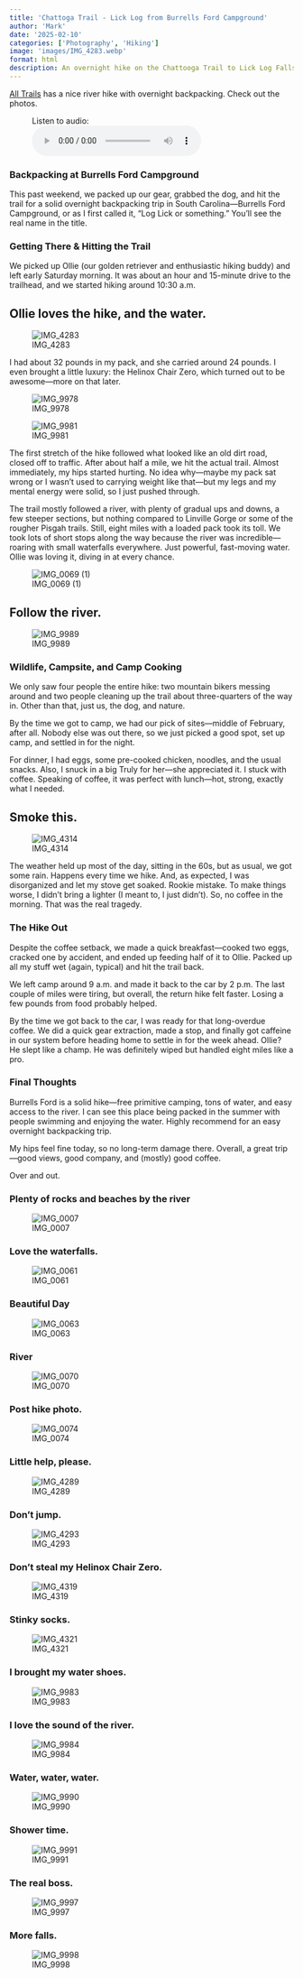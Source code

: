 ```yaml
---
title: 'Chattoga Trail - Lick Log from Burrells Ford Campground'
author: 'Mark'
date: '2025-02-10'
categories: ['Photography', 'Hiking']
image: 'images/IMG_4283.webp'
format: html
description: An overnight hike on the Chattooga Trail to Lick Log Falls from Burrells Ford Campground. We hikd eight miles there, camped, and eight miles back; of course, with Ollie. 
---
```


[All Trails](https://www.alltrails.com/trail/us/south-carolina/foothills-trail-chattooga-river?sh=9ibwrr) has a nice river hike with overnight backpacking. Check out the photos.

<figure>

<figcaption>Listen to audio:</figcaption>

<audio controls src="https://github.com/mtgingrass/my-website/raw/refs/heads/tourwithmark_quarto/posts/2025-02-10-chattooga-trail-to-lick-log-falls/LickLog.mp3">

</audio>

</figure>

### Backpacking at Burrells Ford Campground

This past weekend, we packed up our gear, grabbed the dog, and hit the trail for a solid overnight backpacking trip in South Carolina—Burrells Ford Campground, or as I first called it, “Log Lick or something.” You’ll see the real name in the title.

### Getting There & Hitting the Trail

We picked up Ollie (our golden retriever and enthusiastic hiking buddy) and left early Saturday morning. It was about an hour and 15-minute drive to the trailhead, and we started hiking around 10:30 a.m.

## Ollie loves the hike, and the water.

![IMG_4283](images/IMG_4283.webp)

I had about 32 pounds in my pack, and she carried around 24 pounds. I even brought a little luxury: the Helinox Chair Zero, which turned out to be awesome—more on that later.

![IMG_9978](images/IMG_9978.webp)

![IMG_9981](images/IMG_9981.webp)

The first stretch of the hike followed what looked like an old dirt road, closed off to traffic. After about half a mile, we hit the actual trail. Almost immediately, my hips started hurting. No idea why—maybe my pack sat wrong or I wasn’t used to carrying weight like that—but my legs and my mental energy were solid, so I just pushed through.

The trail mostly followed a river, with plenty of gradual ups and downs, a few steeper sections, but nothing compared to Linville Gorge or some of the rougher Pisgah trails. Still, eight miles with a loaded pack took its toll. We took lots of short stops along the way because the river was incredible—roaring with small waterfalls everywhere. Just powerful, fast-moving water. Ollie was loving it, diving in at every chance.

![IMG_0069 (1)](images/IMG_0069%20(1).webp)

## Follow the river.

![IMG_9989](images/IMG_9989.webp)

### Wildlife, Campsite, and Camp Cooking

We only saw four people the entire hike: two mountain bikers messing around and two people cleaning up the trail about three-quarters of the way in. Other than that, just us, the dog, and nature.

By the time we got to camp, we had our pick of sites—middle of February, after all. Nobody else was out there, so we just picked a good spot, set up camp, and settled in for the night.

For dinner, I had eggs, some pre-cooked chicken, noodles, and the usual snacks. Also, I snuck in a big Truly for her—she appreciated it. I stuck with coffee. Speaking of coffee, it was perfect with lunch—hot, strong, exactly what I needed.

## Smoke this.

![IMG_4314](images/IMG_4314.webp)

The weather held up most of the day, sitting in the 60s, but as usual, we got some rain. Happens every time we hike. And, as expected, I was disorganized and let my stove get soaked. Rookie mistake. To make things worse, I didn’t bring a lighter (I meant to, I just didn’t). So, no coffee in the morning. That was the real tragedy.

### The Hike Out

Despite the coffee setback, we made a quick breakfast—cooked two eggs, cracked one by accident, and ended up feeding half of it to Ollie. Packed up all my stuff wet (again, typical) and hit the trail back.

We left camp around 9 a.m. and made it back to the car by 2 p.m. The last couple of miles were tiring, but overall, the return hike felt faster. Losing a few pounds from food probably helped.

By the time we got back to the car, I was ready for that long-overdue coffee. We did a quick gear extraction, made a stop, and finally got caffeine in our system before heading home to settle in for the week ahead. Ollie? He slept like a champ. He was definitely wiped but handled eight miles like a pro.

### Final Thoughts

Burrells Ford is a solid hike—free primitive camping, tons of water, and easy access to the river. I can see this place being packed in the summer with people swimming and enjoying the water. Highly recommend for an easy overnight backpacking trip.

My hips feel fine today, so no long-term damage there. Overall, a great trip—good views, good company, and (mostly) good coffee.

Over and out.

### Plenty of rocks and beaches by the river

![IMG_0007](images/IMG_0007.webp)

### Love the waterfalls.

![IMG_0061](images/IMG_0061.webp)

### Beautiful Day

![IMG_0063](images/IMG_0063.webp)

### River

![IMG_0070](images/IMG_0070.webp)

### Post hike photo.

![IMG_0074](images/IMG_0074.webp)

### Little help, please.

![IMG_4289](images/IMG_4289.webp)

### Don't jump.

![IMG_4293](images/IMG_4293.webp)

### Don't steal my Helinox Chair Zero.

![IMG_4319](images/IMG_4319.webp)

### Stinky socks.

![IMG_4321](images/IMG_4321.webp)

### I brought my water shoes.

![IMG_9983](images/IMG_9983.webp)

### I love the sound of the river.

![IMG_9984](images/IMG_9984.webp)

### Water, water, water.

![IMG_9990](images/IMG_9990.webp)

### Shower time.

![IMG_9991](images/IMG_9991.webp)

### The real boss.

![IMG_9997](images/IMG_9997.webp)

### More falls.

![IMG_9998](images/IMG_9998.webp)
